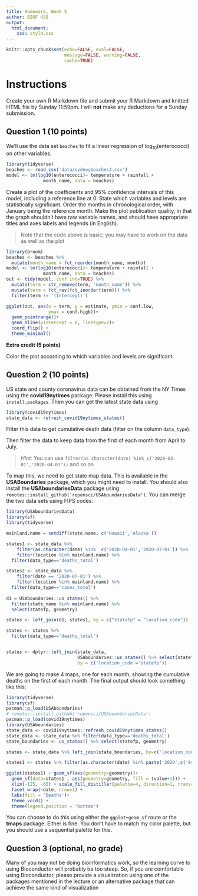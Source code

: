 ```yaml
---
title: Homework, Week 5
author: BIOF 439
output: 
  html_document:
    css: style.css
---
```

```r
knitr::opts_chunk$set(echo=FALSE, eval=FALSE, 
                      message=FALSE, warning=FALSE,
                      cache=TRUE)
```

# Instructions

Create your own R Markdown file and submit your R Markdown and knitted HTML file by Sunday 11:59pm. I will **not** make any deductions for a Sunday submission. 


## Question 1 (10 points)

We'll use the data set `beaches` to
fit a linear regression of $\log_{10}(\text{enterococci})$ on other variables. 

```r
library(tidyverse)
beaches <- read_csv('data/sydneybeaches3.csv')
model <- lm(log10(enterococci)~ temperature + rainfall + 
              month_name, data = beaches)
```

Create a plot of the coefficients and 95% confidence intervals of this model, including a reference line at 0. State which variables and levels are statistically significant. Order the months in chronological order, with January being the reference month. Make the plot publication quality, in that the graph shouldn't have raw variable names, and should have appropriate titles and axes labels and legends (in English). 

> Note that the code above is basic; you may have to work on the data as well as the plot

```r
library(broom)
beaches <- beaches %>% 
  mutate(month_name = fct_reorder(month_name, month))
model <- lm(log10(enterococci)~ temperature + rainfall + 
              month_name, data = beaches)
out <- tidy(model, conf.int=TRUE) %>% 
  mutate(term = str_remove(term, 'month_name')) %>% 
  mutate(term = fct_rev(fct_inorder(term))) %>% 
  filter(term != '(Intercept)')

ggplot(out, aes(x = term, y = estimate, ymin = conf.low, 
                ymax = conf.high))+
  geom_pointrange()+
  geom_hline(yintercept = 0, linetype=2)+
  coord_flip() + 
  theme_minimal()
```

**Extra credit (5 points)**

Color the plot according to which variables and levels are significant.

## Question 2 (10 points)

US state and county coronavirus data can be obtained from the NY Times using the **covid19nytimes** package. Please install this using `install.packages`. Then you can get the latest state data using

```r
library(covid19nytimes)
state_data <- refresh_covid19nytimes_states()
```

Filter this data to get cumulative death data (filter on the column `data_type`). 

Then filter the data to keep data from the first of each month from April to July. 

> _Hint:_ You can use `filter(as.character(date) %in% c('2020-03-01','2020-04-01'))` and so on 

To map this, we need to get state map data. This is available in the **USABoundaries** package, which you might need to install. You should also install the **USAboundariesData** package using `remotes::install_github('ropensci/USAboundariesData')`. You can merge the two data sets using FIPS codes:

```r
library(USAboundariesData)
library(sf)
library(tidyverse)

mainland.name = setdiff(state.name, c('Hawaii','Alaska'))

states1 <- state_data %>%
    filter(as.character(date) %in%  c('2020-04-01','2020-07-01')) %>%
    filter(location %in% mainland.name) %>% 
  filter(data_type=='deaths_total')

states2 <- state_data %>%
    filter(date == '2020-07-01') %>%
    filter(location %in% mainland.name) %>% 
  filter(data_type=='cases_total')
    
d1 = USAboundaries::us_states() %>% 
  filter(state_name %in% mainland.name) %>% 
  select(statefp, geometry) 

states <- left_join(d1, states1, by = c("statefp" = "location_code"))

states <- states %>% 
  filter(data_type=='deaths_total')


states <- dplyr::left_join(state_data, 
                           USAboundaries::us_states() %>% select(statefp, geometry),
                           by = c('location_code'='statefp'))

```

We are going to make 4 maps, one for each month, showing the cumulative deaths on the first of each month. The final output 
should look something like this:

```r
library(tidyverse)
library(sf)
pacman::p_load(USAboundaries)
# remotes::install_github('ropensci/USAboundariesData')
pacman::p_load(covid19nytimes)
library(USAboundaries)
state_data <- covid19nytimes::refresh_covid19nytimes_states()
state_data <- state_data %>% filter(data_type=='deaths_total')
state_boundaries <- us_states() %>% select(statefp, geometry)

states <- state_data %>% left_join(state_boundaries, by=c('location_code' = 'statefp'))

states1 <- states %>% filter(as.character(date) %in% paste('2020',c('04','05','06','07'),'01', sep='-'))

ggplot(states1) + geom_sf(aes(geometry=geometry))+
  geom_sf(data=states1 , aes(geometry=geometry, fill = (value+1))) + 
  xlim(-125, -65) + scale_fill_distiller(palette=4, direction=1, trans='log10')+ 
  facet_wrap(~date, nrow=1) + 
  labs(fill = 'Deaths')+
  theme_void() + 
  theme(legend.position = 'bottom')
```

You can choose to do this using either the `ggplot+geom_sf` route or the **tmaps** package. Either is fine. You don't have to match my color palette, but you should use a sequential palette for this.

## Question 3 (optional, no grade)

Many of you may not be doing bioinformatics work, so the learning curve to using Bioconductor will probably be too steep. So, if you are comfortable using Bioconductor, please provide a visualization using one of the packages mentioned in the lecture or an alternative package that can achieve the same kind of visualization



